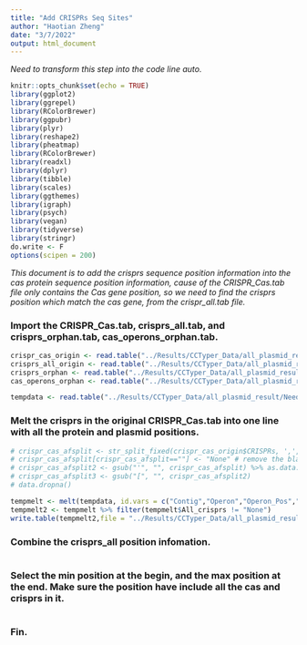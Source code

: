 ```yaml
---
title: "Add CRISPRs Seq Sites"
author: "Haotian Zheng"
date: "3/7/2022"
output: html_document
---
```

*Need to transform this step into the code line auto.*

```r
knitr::opts_chunk$set(echo = TRUE)
library(ggplot2)
library(ggrepel)
library(RColorBrewer)
library(ggpubr)
library(plyr)
library(reshape2)
library(pheatmap)
library(RColorBrewer)
library(readxl)
library(dplyr)
library(tibble)
library(scales)
library(ggthemes)
library(igraph)
library(psych)
library(vegan)
library(tidyverse)
library(stringr)
do.write <- F
options(scipen = 200)
```

*This document is to add the crisprs sequence position information into the cas protein sequence position information, cause of the CRISPR_Cas.tab file only contains the Cas gene position, so we need to find the crisprs position which match the cas gene, from the crispr_all.tab file.*

### Import the CRISPR_Cas.tab, crisprs_all.tab, and crisprs_orphan.tab, cas_operons_orphan.tab.
```r
crispr_cas_origin <- read.table("../Results/CCTyper_Data/all_plasmid_result/CRISPR_Cas.txt", header = T, check.names = F)
crisprs_all_origin <- read.table("../Results/CCTyper_Data/all_plasmid_result/crisprs_all.txt", header = T, check.names = F)
crisprs_orphan <- read.table("../Results/CCTyper_Data/all_plasmid_result/crisprs_orphan.txt", header = T, check.names = F)
cas_operons_orphan <- read.table("../Results/CCTyper_Data/all_plasmid_result/cas_operons_orphan.txt", header = T, check.names = F, sep = "\t")

tempdata <- read.table("../Results/CCTyper_Data/all_plasmid_result/Need_melt_data.txt", header = T, check.names = F, sep = "\t")
```

### Melt the crisprs in the original CRISPR_Cas.tab into one line with all the protein and plasmid positions.
```r
# crispr_cas_afsplit <- str_split_fixed(crispr_cas_origin$CRISPRs, ',', 9) %>% as.data.frame()
# crispr_cas_afsplit[crispr_cas_afsplit==""] <- "None" # remove the blank data. We should know that NA have difference with blank data.
# crispr_cas_afsplit2 <- gsub("'", "", crispr_cas_afsplit) %>% as.data.frame()
# crispr_cas_afsplit3 <- gsub("[", "", crispr_cas_afsplit2)
# data.dropna()

tempmelt <- melt(tempdata, id.vars = c("Contig","Operon","Operon_Pos","Prediction"),variable.name = "CRISPRs_group",value.name = c("All_crisprs"))
tempmelt2 <- tempmelt %>% filter(tempmelt$All_crisprs != "None")
write.table(tempmelt2,file = "../Results/CCTyper_Data/all_plasmid_result/tempfile_afmelt.txt",sep = "\t",row.names = FALSE)
```

### Combine the crisprs_all position infomation.
```r





```

### Select the min position at the begin, and the max position at the end. Make sure the position have include all the cas and crisprs in it.
```r




```



### Fin.